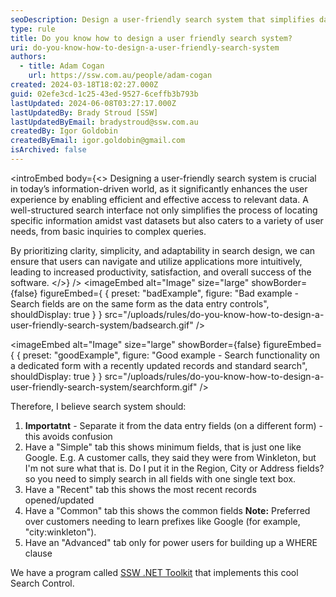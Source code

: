 ```yaml
---
seoDescription: Design a user-friendly search system that simplifies data retrieval and enhances overall application usability by prioritizing clarity, simplicity, and adaptability.
type: rule
title: Do you know how to design a user friendly search system?
uri: do-you-know-how-to-design-a-user-friendly-search-system
authors:
  - title: Adam Cogan
    url: https://ssw.com.au/people/adam-cogan
created: 2024-03-18T18:02:27.000Z
guid: 02efe3cd-1c25-43ed-9527-6ceffb3b793b
lastUpdated: 2024-06-08T03:27:17.000Z
lastUpdatedBy: Brady Stroud [SSW]
lastUpdatedByEmail: bradystroud@ssw.com.au
createdBy: Igor Goldobin
createdByEmail: igor.goldobin@gmail.com
isArchived: false
---
```


<introEmbed
  body={<>
Designing a user-friendly search system is crucial in today’s information-driven world, as it significantly enhances the user experience by enabling efficient and effective access to relevant data. A well-structured search interface not only simplifies the process of locating specific information amidst vast datasets but also caters to a variety of user needs, from basic inquiries to complex queries.

By prioritizing clarity, simplicity, and adaptability in search design, we can ensure that users can navigate and utilize applications more intuitively, leading to increased productivity, satisfaction, and overall success of the software.
  </>}
/>
<imageEmbed
  alt="Image"
  size="large"
  showBorder={false}
  figureEmbed={ {
    preset: "badExample",
    figure: "Bad example - Search fields are on the same form as the data entry controls",
    shouldDisplay: true
  } }
  src="/uploads/rules/do-you-know-how-to-design-a-user-friendly-search-system/badsearch.gif"
/>

<imageEmbed
  alt="Image"
  size="large"
  showBorder={false}
  figureEmbed={ {
    preset: "goodExample",
    figure: "Good example - Search functionality on a dedicated form with a recently updated records and standard search",
    shouldDisplay: true
  } }
  src="/uploads/rules/do-you-know-how-to-design-a-user-friendly-search-system/searchform.gif"
/>

Therefore, I believe search system should:

1. **Importatnt** - Separate it from the data entry fields (on a different form) - this avoids confusion
2. Have a "Simple" tab this shows minimum fields, that is just one like Google.
   E.g. A customer calls, they said they were from Winkleton, but I'm not sure what that is. Do I put it in the Region, City or Address fields? so you need to simply search in all fields with one single text box.
3. Have a "Recent" tab this shows the most recent records opened/updated
4. Have a "Common" tab this shows the common fields
   **Note:** Preferred over customers needing to learn prefixes like Google (for example, "city:winkleton").
5. Have an "Advanced" tab only for power users for building up a WHERE clause

We have a program called [SSW .NET Toolkit](https://ssw.com.au/ssw/NETToolkit/02WinSearch.aspx) that implements this cool Search Control.
